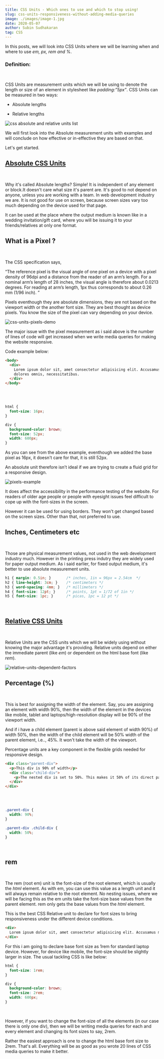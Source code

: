 ```yaml
---
title: CSS Units - Which ones to use and which to stop using!
slug: css-units-responsiveness-without-adding-media-queries
image: ./images/image-1.jpg
date: 2020-05-07
author: Subin Sudhakaran
tag: CSS
---
```


<div className="posts-wrapper">

In this posts, we will look into CSS Units where we will be learning when and where to use _em, px, rem and %_.

### Definition:
<br/>

CSS Units are measurement units which we will be using to denote the length or size of an element in stylesheet like _padding:”5px”_.
CSS Units can be measured in two ways:

* Absolute lengths

* Relative lengths


![css absolute and relative units list](./images/css-units-list-1.PNG)

We will first look into the Absolute measurement units with examples and will conclude on how effective or in-effective they are based on that.

Let's get started.

## <u>Absolute CSS Units</u>
<br/>

Why it's called Absolute lengths? Simple! It is independent of any element or block.It doesn't care what size it's parent are. It's good to not depend on anyone, unless you are working with a team. In web development industry we are. It is not good for use on screen, because screen sizes vary too much depending on the device used for that page. 

It can be used at the place where the output medium is known like in a wedding invitation/gift card, where you will be issuing it to your friends/relatives at only one format.

## What is a Pixel ?
<br/>

The CSS specification says,

<div className="blockquote">

  “The reference pixel is the visual angle of one pixel on a device with a pixel density of 96dpi and a distance from the reader of an arm’s length. For a nominal arm’s length of 28 inches, the visual angle is therefore about 0.0213 degrees. For reading at arm’s length, 1px thus corresponds to about 0.26 mm (1/96 inch). ”

</div>

Pixels eventhough they are absolute dimensions, they are not based on the viewport width or the another font size. They are best thought as device pixels. You know the size of the pixel can vary depending on your device.

![css-units-pixels-demo](./images/css-units-pixels.PNG)

The major issue with the pixel measurement as i said above is the number of lines of code will get increased when we write media queries for making the website responsive.

Code example below:

```html
<body>
  <div>
    Lorem ipsum dolor sit, amet consectetur adipisicing elit. Accusamus minus impedit quas cum aspernatur inventore
    dolores omnis, necessitatibus.
  </div>
</body>
```

<br/>
<br/>

```css
html {
  font-size: 16px;
}

div {
  background-color: brown;
  font-size: 52px;
  width: 600px;
}
```

As you can see from the above example, eventhough we added the base pixel as 16px, it doesn't care for that, it is still 52px.

An absolute unit therefore isn’t ideal if we are trying to create a fluid grid for a responsive design.

![pixels-example](./images/pixels-example.PNG)

It does affect the accessibility in the performance testing of the website. For readers of older age people or people with eyesight issues feel difficult to cope up with the font-sizes in the screen.

However it can be used for using borders. They won't get changed based on the screen sizes. Other than that, not preferred to use.

## Inches, Centimeters etc
<br/>

Those are physical measurement values, not used in the web development industry much. However in the printing press indutry they are widely used for paper output medium. As i said earlier, for fixed output medium, it's better to use absolute measurement units.

```css
h1 { margin: 0.5in; }       /* inches, 1in = 96px = 2.54cm  */
h2 { line-height: 3cm; }    /* centimeters */
h3 { word-spacing: 4mm; }   /* millimeters */
h4 { font-size: 12pt; }     /* points, 1pt = 1/72 of 1in */
h5 { font-size: 1pc; }      /* picas, 1pc = 12 pt */
```

<br/>

## <u>Relative CSS Units</u>

<br/>

Relative Units are the CSS units which we will be widely using without knowing the major advantage it's providing. Relative units depend on either the immediate parent (like _em_) or dependent on the html base font (like _rem_).

![relative-units-dependent-factors](./images/relative-units-depends.PNG)

## Percentage (%)
<br/>

This is best for assigning the width of the element. Say, you are assigning an element with width 90%, then the width of the element in the devices like mobile, tablet and laptops/high-resolution display will be 90% of the viewport width.

And if i have a child element (parent is above said element of width 90%) of width 50%, then the width of the child element will be 50% width of the parent element, i.e.., 45%. It won't take the width of the viewport.

<div className="blockquote">

Percentage units are a key component in the flexible grids needed for responsive design.

</div>

```html
<div class="parent-div">
  <p>This div is 90% of width</p>
  <div class="child-div">
    <p>The nested div is set to 50%. This makes it 50% of its direct parent.</p>
  </div>
</div>
```

<br/>
<br/>

```css
.parent-div {
  width: 90%;
}

.parent-div .child-div {
  width: 50%;
}
```
<br/>

## rem

<br/>

The rem (root em) unit is the font-size of the root element, which is usually the _html_ element. As with em, you can use this value as a length unit and it will always remain relative to the root element. No nesting issues, where we will be facing this as the em units take the font-size base values from the parent element. rem only gets the base values from the _html_ element.

This is the best CSS Relative unit to declare for font sizes to bring responsiveness under the different device conditions.

```html
<div>
  Lorem ipsum dolor sit, amet consectetur adipisicing elit. Accusamus minus impedit quas cum aspernatur inventore dolores omnis, necessitatibus.
</div>
```

For this i am going to declare base font size as 1rem for standard laptop device. However, for device like mobile, the font-size should be slightly larger in size. The usual tackling CSS is like below:

```css
html {
  font-size: 1rem;
}

div {
  background-color: brown;
  font-size: 2rem;
  width: 600px;
}
```
<br/>

However, if you want to change the font-size of all the elements (in our case there is only one div), then we will be writing media queries for each and every element and changing its font sizes to say, 2rem. 

Rather the easiest approach is one to change the html base font size to 2rem. That's all. Everything will be as good as you wrote 20 lines of CSS media queries to make it better.

</div>